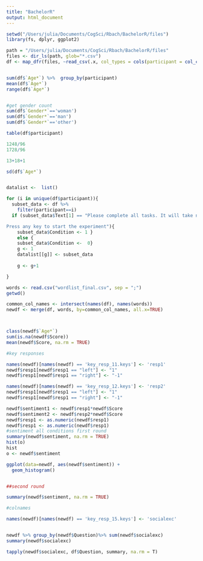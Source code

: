 ```yaml
---
title: "BachelorR"
output: html_document
---
```


```r
setwd("/Users/julia/Documents/CogSci/Rbach/BachelorR/files")
library(fs, dplyr, ggplot2)

path = "/Users/julia/Documents/CogSci/Rbach/BachelorR/files"
files <- dir_ls(path, glob="*.csv")
df <- map_dfr(files, ~read_csv(.x, col_types = cols(participant = col_character())))


sum(df$`Age*`) %>%  group_by(participant) 
mean(df$`Age*`)
range(df$`Age*`)


#get gender count
sum(df$`Gender*`=='woman')
sum(df$`Gender*`=='man')
sum(df$`Gender*`=='other')

table(df$participant)

1248/96
1728/96

13+18+1

sd(df$`Age*`)


datalist <-  list()

for (i in unique(df$participant)){
  subset_data <- df %>% 
    filter(participant==i)
  if (subset_data$Text[1] == "Please complete all tasks. It will take no more than 5-10 minutes.

Press any key to start the experiment"){
    subset_data$Condition <- 1 }
    else {
    subset_data$Condition <-  0}
    g <- 1
    datalist[[g]] <- subset_data
    
    g <- g+1

}

words <- read.csv("wordlist_final.csv", sep = ";")
getwd()

common_col_names <- intersect(names(df), names(words))
newdf <- merge(df, words, by=common_col_names, all.x=TRUE)



class(newdf$`Age*`)
sum(is.na(newdf$Score))
mean(newdf$Score, na.rm = TRUE)

#key responses

names(newdf)[names(newdf) == 'key_resp_11.keys'] <- 'resp1'
newdf$resp1[newdf$resp1 == "left"] <- "1"
newdf$resp1[newdf$resp1 == "right"] <- "-1"

names(newdf)[names(newdf) == 'key_resp_12.keys'] <- 'resp2'
newdf$resp1[newdf$resp1 == "left"] <- "1"
newdf$resp1[newdf$resp1 == "right"] <- "-1"

newdf$sentiment1 <- newdf$resp1*newdf$Score
newdf$sentiment2 <- newdf$resp2*newdf$Score
newdf$resp1 <- as.numeric(newdf$resp1)
newdf$resp1 <- as.numeric(newdf$resp1)
#sentiment all conditions first round
summary(newdf$sentiment, na.rm = TRUE)
hist(o)
hist
o <- newdf$sentiment

ggplot(data=newdf, aes(newdf$sentiment)) + 
  geom_histogram()


##second round 

summary(newdf$sentiment, na.rm = TRUE)

#colnames

names(newdf)[names(newdf) == 'key_resp_15.keys'] <- 'socialexc'


newdf %>% group_by(newdf$Question)%>% sum(newdf$socialexc)
summary(newdf$socialexc) 

tapply(newdf$socialexc, df$Question, summary, na.rm = T)
```

